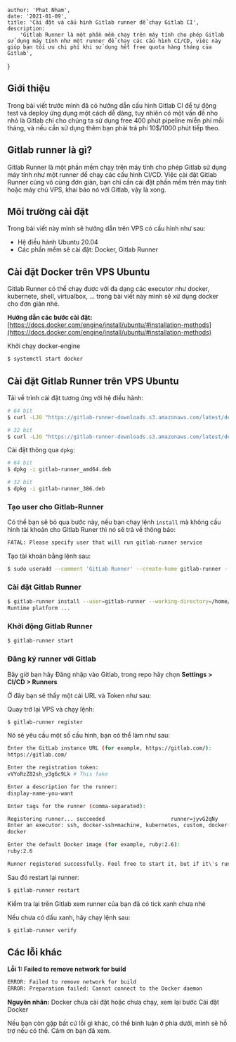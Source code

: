 
    author: 'Phat Nham',
    date: '2021-01-09',
    title: 'Cài đặt và cấu hình Gitlab runner để chạy Gitlab CI',
    description:
        'Gitlab Runner là một phần mềm chạy trên máy tính cho phép Gitlab sử dụng máy tính như một runner để chạy các cấu hình CI/CD, việc này giúp bạn tối ưu chi phí khi sử dụng hết free quota hàng tháng của Gitlab',
}


## Giới thiệu

Trong bài viết trước mình đã có hướng dẫn cấu hình Gitlab CI để tự động test và deploy ứng dụng một cách dễ dàng, tuy nhiên có một vấn đề nho nhỏ là Gitlab chỉ cho chúng ta sử dụng free 400 phút pipeline miễn phí mỗi tháng, và nếu cần sử dụng thêm bạn phải trả phí 10$/1000 phút tiếp theo.

## Gitlab runner là gì?

Gitlab Runner là một phần mềm chạy trên máy tính cho phép Gitlab sử dụng máy tính như một runner để chạy các cấu hình CI/CD. Việc cài đặt Gitlab Runner cũng vô cùng đơn giản, bạn chỉ cần cài đặt phần mềm trên máy tính hoặc máy chủ VPS, khai báo nó với Gitlab, vậy là xong.

## Môi trường cài đặt

Trong bài viết này mình sẽ hướng dẫn trên VPS có cấu hình như sau:

- Hệ điều hành Ubuntu 20.04
- Các phần mềm sẽ cài đặt: Docker, Gitlab Runner

## Cài đặt Docker trên VPS Ubuntu

Gitlab Runner có thể chạy được với đa dạng các executor như docker, kubernete, shell, virtualbox, ... trong bài viết này mình sẽ xử dụng docker cho đơn giản nhé.

**Hướng dẫn các bước cài đặt:** [https://docs.docker.com/engine/install/ubuntu/#installation-methods](https://docs.docker.com/engine/install/ubuntu/#installation-methods)

Khởi chạy docker-engine

```bash
$ systemctl start docker
```

## Cài đặt Gitlab Runner trên VPS Ubuntu

Tải về trình cài đặt tương ứng với hệ điều hành:

```bash
# 64 bit
$ curl -LJO "https://gitlab-runner-downloads.s3.amazonaws.com/latest/deb/gitlab-runner_amd64.deb"

# 32 bit
$ curl -LJO "https://gitlab-runner-downloads.s3.amazonaws.com/latest/deb/gitlab-runner_386.deb"
```

Cài đặt thông qua `dpkg`:

```bash
# 64 bit
$ dpkg -i gitlab-runner_amd64.deb

# 32 bit
$ dpkg -i gitlab-runner_386.deb
```

### Tạo user cho Gitlab-Runner

Có thể bạn sẽ bỏ qua bước này, nếu bạn chạy lệnh `install` mà không cấu hình tài khoản cho Gitlab Runer thì nó sẽ trả về thông báo:

```bash
FATAL: Please specify user that will run gitlab-runner service
```

Tạo tài khoản bằng lệnh sau:

```bash
$ sudo useradd --comment 'GitLab Runner' --create-home gitlab-runner --shell /bin/bash
```

### Cài đặt Gitlab Runner

```bash
$ gitlab-runner install --user=gitlab-runner --working-directory=/home/gitlab-runner
Runtime platform ...
```

### Khởi động Gitlab Runner

```bash
$ gitlab-runner start
```

### Đăng ký runner với Gitlab

Bây giờ bạn hãy Đăng nhập vào Gitlab, trong repo hãy chọn **Settings > CI/CD > Runners**

Ở đây bạn sẽ thấy một cái URL và Token như sau:

<S3Image src="/posts/gitlab-runner-install/2.png" />

Quay trở lại VPS và chạy lệnh:

```bash
$ gitlab-runner register
```

Nó sẽ yêu cầu một số cấu hình, bạn có thể làm như sau:

```bash
Enter the GitLab instance URL (for example, https://gitlab.com/):
https://gitlab.com/

Enter the registration token:
vVYoRzZ82sh_y3g6c9Lk # This fake

Enter a description for the runner:
display-name-you-want

Enter tags for the runner (comma-separated):

Registering runner... succeeded                     runner=jyvG2qNy
Enter an executor: ssh, docker-ssh+machine, kubernetes, custom, docker-ssh, parallels, shell, docker, virtualbox, docker+machine:
docker

Enter the default Docker image (for example, ruby:2.6):
ruby:2.6

Runner registered successfully. Feel free to start it, but if it\'s running already the config should be automatically reloaded!
```

Sau đó restart lại runner:

```bash
$ gitlab-runner restart
```

Kiểm tra lại trên Gitlab xem runner của bạn đã có tick xanh chưa nhé

<S3Image src="/posts/gitlab-runner-install/3.png" />

Nếu chưa có dấu xanh, hãy chạy lệnh sau:

```bash
$ gitlab-runner verify
```

## Các lỗi khác

**Lỗi 1: Failed to remove network for build**

```bash
ERROR: Failed to remove network for build
ERROR: Preparation failed: Cannot connect to the Docker daemon
```

**Nguyên nhân:** Docker chưa cài đặt hoặc chưa chạy, xem lại bước Cài đặt Docker

Nếu bạn còn gặp bất cứ lỗi gì khác, có thể bình luận ở phía dưới, mình sẽ hỗ trợ nếu có thể. Cảm ơn bạn đã xem.


